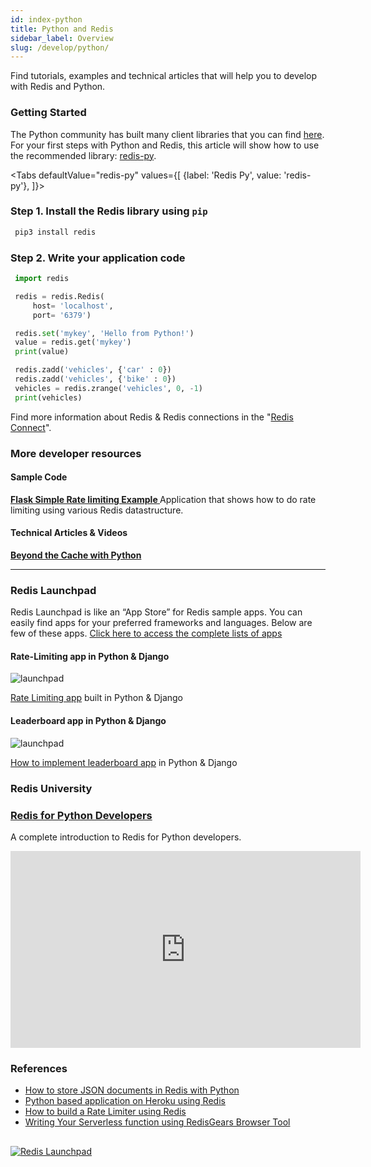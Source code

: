 ```yaml
---
id: index-python
title: Python and Redis
sidebar_label: Overview
slug: /develop/python/
---
```



Find tutorials, examples and technical articles that will help you to develop with Redis and Python.

### Getting Started

The Python community has built many client libraries that you can find [here](https://redis.io/clients#python).
For your first steps with Python and Redis, this article will show how to use the recommended library: [redis-py](https://github.com/andymccurdy/redis-py).



<Tabs
  defaultValue="redis-py"
  values={[
    {label: 'Redis Py', value: 'redis-py'},
  ]}>
  <TabItem value="redis-py">


### Step 1. Install the Redis library using `pip`

   ```bash
    pip3 install redis
   ```


### Step 2. Write your application code

   ```python
    import redis

    redis = redis.Redis(
        host= 'localhost',
        port= '6379')

    redis.set('mykey', 'Hello from Python!')
    value = redis.get('mykey') 
    print(value)

    redis.zadd('vehicles', {'car' : 0})
    redis.zadd('vehicles', {'bike' : 0})
    vehicles = redis.zrange('vehicles', 0, -1)
    print(vehicles)
   ```

Find more information about Redis & Redis connections in the "[Redis Connect](https://github.com/redis-developer/redis-connect/tree/master/python/redispy)".

 </TabItem>
</Tabs>
  


### More developer resources

<div class="row">

<div class="col">

#### Sample Code

**[Flask Simple Rate limiting Example   ](https://github.com/redis-developer/basic-caching-demo-nodejs)**
Application that shows how to do rate limiting using various Redis datastructure.



</div>

<div class="col">

#### Technical Articles & Videos

**[Beyond the Cache with Python](https://redislabs.com/blog/beyond-the-cache-with-python/)**


</div>
</div>

  ---

###  Redis Launchpad

Redis Launchpad is like an “App Store” for Redis sample apps. You can easily find apps for your preferred frameworks and languages.
Below are few of these apps. [Click here to access the complete lists of apps](https://launchpad.redis.com)

<div class="row text--center">

<div class="col ">
<div className="ri-container">

#### Rate-Limiting app in Python & Django


![launchpad](images/ratelimitingdjango.png)

[Rate Limiting app](https://launchpad.redis.com/?id=project%3Abasic-rate-limiting-demo-python) built in Python & Django
</div>
</div>

<div class="col">
<div className="ri-container">

#### Leaderboard app in Python & Django

![launchpad](images/leaderboarddjango.png)

[How to implement leaderboard app](https://launchpad.redis.com/?id=project%3Abasic-redis-leaderboard-demo-python) in Python & Django
</div>
</div>
</div>

### Redis University

### [Redis for Python Developers](https://university.redislabs.com/courses/ru102py/)

A complete introduction to Redis for Python developers.


<div class="text--center">
<iframe width="560" height="315" src="https://www.youtube.com/embed/BxRJRNt7Qwc" frameborder="0" allow="accelerometer; autoplay; clipboard-write; encrypted-media; gyroscope; picture-in-picture" allowfullscreen></iframe>
</div>

### References

- [How to store JSON documents in Redis with Python](/howtos/redisjson/using-python)
- [Python based application on Heroku using Redis](/howtos/herokupython/)
- [How to build a Rate Limiter using Redis](/howtos/ratelimiting/)
- [Writing Your Serverless function using RedisGears Browser Tool](/explore/redisinsight/redisgears/)

##

<div>
<a href="https://launchpad.redis.com" target="_blank" rel="noopener" className="link"> <img src="/img/launchpad.png"  className="thumb" loading="lazy" alt="Redis Launchpad" /></a>
</div>
